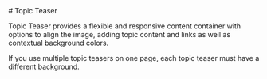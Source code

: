 
<Meta of={TopicTeaserStories} />

<div className="hide-col-default container">

<div className="docs-title">
  # Topic Teaser

  <link-design of={JSON.stringify(TopicTeaserStories)}></link-design>
</div>

<div className="lead">
  Topic Teaser provides a flexible and responsive content container with options to align the image,
  adding topic content and links as well as contextual background colors.
</div>

If you use multiple topic teasers on one page, each topic teaser must have a different background.

</div>

<Canvas className="topic-teaser-full-width-storybook" sourceState="shown" of={TopicTeaserStories.Default} />

<div className="hide-col-default container">
  <Controls of={TopicTeaserStories.Default} />
</div>

<div className="hide-col-default container">
  <StylesPackageImport components={['topic-teaser']} />
</div>
